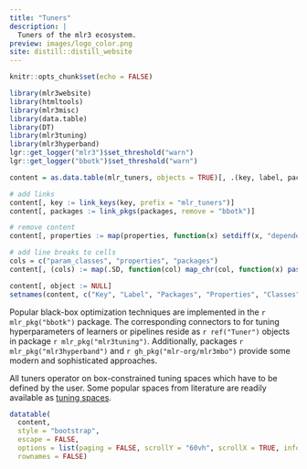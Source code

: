 ```yaml
---
title: "Tuners"
description: |
  Tuners of the mlr3 ecosystem.
preview: images/logo_color.png
site: distill::distill_website
---
```


```r
knitr::opts_chunk$set(echo = FALSE)

library(mlr3website)
library(htmltools)
library(mlr3misc)
library(data.table)
library(DT)
library(mlr3tuning)
library(mlr3hyperband)
lgr::get_logger("mlr3")$set_threshold("warn")
lgr::get_logger("bbotk")$set_threshold("warn")

content = as.data.table(mlr_tuners, objects = TRUE)[, .(key, label, packages, properties, param_classes, object)]

# add links
content[, key := link_keys(key, prefix = "mlr_tuners")]
content[, packages := link_pkgs(packages, remove = "bbotk")]

# remove content
content[, properties := map(properties, function(x) setdiff(x, "dependencies"))]

# add line breaks to cells
cols = c("param_classes", "properties", "packages")
content[, (cols) := map(.SD, function(col) map_chr(col, function(x) paste0(x, collapse = "<br/>"))), .SDcols = cols]

content[, object := NULL]
setnames(content, c("Key", "Label", "Packages", "Properties", "Classes"))
```

Popular black-box optimization techniques are implemented in the `r mlr_pkg("bbotk")` package.
The corresponding connectors to for tuning hyperparameters of learners or pipelines reside as `r ref("Tuner")` objects in package `r mlr_pkg("mlr3tuning")`.
Additionally, packages `r mlr_pkg("mlr3hyperband")` and `r gh_pkg("mlr-org/mlr3mbo")` provide some modern and sophisticated approaches.

All tuners operator on box-constrained tuning spaces which have to be defined by the user.
Some popular spaces from literature are readily available as [tuning spaces](tuning_spaces.html).

```r
datatable(
  content,
  style = "bootstrap",
  escape = FALSE,
  options = list(paging = FALSE, scrollY = "60vh", scrollX = TRUE, info = FALSE),
  rownames = FALSE)
```

